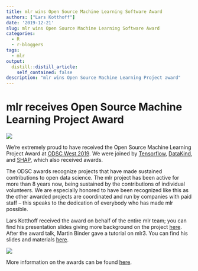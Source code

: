 ```yaml
---
title: mlr wins Open Source Machine Learning Software Award
authors: ["Lars Kotthoff"]
date: '2019-12-21'
slug: mlr wins Open Source Machine Learning Software Award
categories:
  - R
  - r-bloggers
tags:
  - mlr
output:
  distill::distill_article:
    self_contained: false
description: "mlr wins Open Source Machine Learning Project award"
---
```


# mlr receives Open Source Machine Learning Project Award

![](award1.jpg)

We're extremely proud to have received the Open Source Machine Learning Project Award at [ODSC West 2019](https://odsc.com/california/).
We were joined by [Tensorflow](https://github.com/tensorflow/tensorflow), [DataKind](https://www.datakind.org/), and [SHAP](https://github.com/slundberg/shap), which also received awards.

The ODSC awards recognize projects that have made sustained contributions to open data science.
The mlr project has been active for more than 8 years now, being sustained by the contributions of individual volunteers.
We are especially honored to have been recognized like this as the other awarded projects are coordinated and run by companies with paid staff -- this speaks to the dedication of everybody who has made mlr possible.

Lars Kotthoff received the award on behalf of the entire mlr team; you can find his presentation slides giving more background on the project [here](https://github.com/mlr-org/mlr-outreach/blob/master/2019_odsc/award-talk.pdf).
After the award talk, Martin Binder gave a tutorial on mlr3.
You can find his slides and materials [here](https://github.com/mlr-org/mlr-outreach/tree/master/2019_odsc).

![](award2.jpg)

More information on the awards can be found [here](https://medium.com/@ODSC/announcing-the-odsc-west-2019-data-science-award-winners-e08269c7f293).
